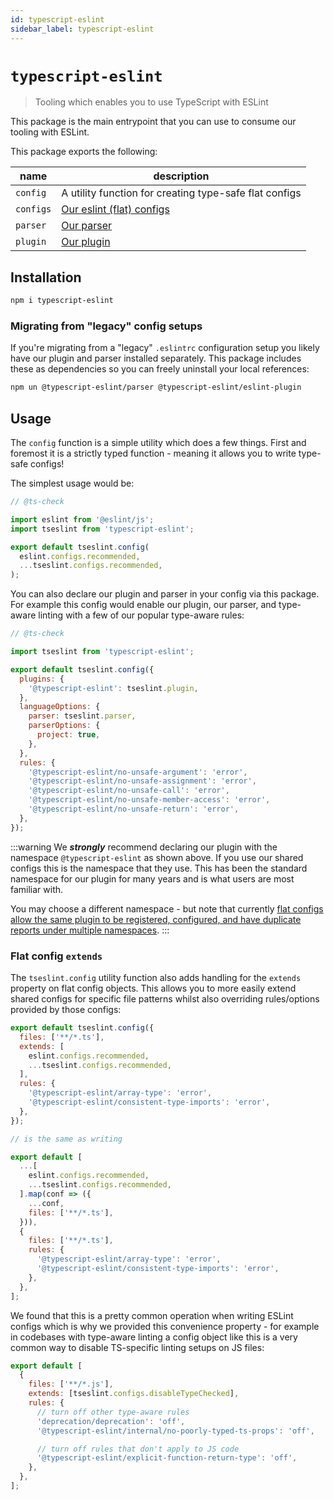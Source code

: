 ```yaml
---
id: typescript-eslint
sidebar_label: typescript-eslint
---
```


# `typescript-eslint`

> Tooling which enables you to use TypeScript with ESLint

This package is the main entrypoint that you can use to consume our tooling with ESLint.

This package exports the following:

| name      | description                                                |
| --------- | ---------------------------------------------------------- |
| `config`  | A utility function for creating type-safe flat configs     |
| `configs` | [Our eslint (flat) configs](../linting/Configurations.mdx) |
| `parser`  | [Our parser](./Parser.mdx)                                 |
| `plugin`  | [Our plugin](./ESLint_Plugin.mdx)                          |

## Installation

```bash npm2yarn
npm i typescript-eslint
```

### Migrating from "legacy" config setups

If you're migrating from a "legacy" `.eslintrc` configuration setup you likely have our plugin and parser installed separately. This package includes these as dependencies so you can freely uninstall your local references:

```bash npm2yarn
npm un @typescript-eslint/parser @typescript-eslint/eslint-plugin
```

## Usage

The `config` function is a simple utility which does a few things. First and foremost it is a strictly typed function - meaning it allows you to write type-safe configs!

The simplest usage would be:

```js title="eslint.config.js"
// @ts-check

import eslint from '@eslint/js';
import tseslint from 'typescript-eslint';

export default tseslint.config(
  eslint.configs.recommended,
  ...tseslint.configs.recommended,
);
```

You can also declare our plugin and parser in your config via this package. For example this config would enable our plugin, our parser, and type-aware linting with a few of our popular type-aware rules:

```js title="eslint.config.js"
// @ts-check

import tseslint from 'typescript-eslint';

export default tseslint.config({
  plugins: {
    '@typescript-eslint': tseslint.plugin,
  },
  languageOptions: {
    parser: tseslint.parser,
    parserOptions: {
      project: true,
    },
  },
  rules: {
    '@typescript-eslint/no-unsafe-argument': 'error',
    '@typescript-eslint/no-unsafe-assignment': 'error',
    '@typescript-eslint/no-unsafe-call': 'error',
    '@typescript-eslint/no-unsafe-member-access': 'error',
    '@typescript-eslint/no-unsafe-return': 'error',
  },
});
```

:::warning
We **_strongly_** recommend declaring our plugin with the namespace `@typescript-eslint` as shown above. If you use our shared configs this is the namespace that they use. This has been the standard namespace for our plugin for many years and is what users are most familiar with.

You may choose a different namespace - but note that currently [flat configs allow the same plugin to be registered, configured, and have duplicate reports under multiple namespaces](https://github.com/eslint/eslint/discussions/17766).
:::

### Flat config `extends`

The `tseslint.config` utility function also adds handling for the `extends` property on flat config objects. This allows you to more easily extend shared configs for specific file patterns whilst also overriding rules/options provided by those configs:

```js
export default tseslint.config({
  files: ['**/*.ts'],
  extends: [
    eslint.configs.recommended,
    ...tseslint.configs.recommended,
  ],
  rules: {
    '@typescript-eslint/array-type': 'error',
    '@typescript-eslint/consistent-type-imports': 'error',
  },
});

// is the same as writing

export default [
  ...[
    eslint.configs.recommended,
    ...tseslint.configs.recommended,
  ].map(conf => ({
    ...conf,
    files: ['**/*.ts'],
  })),
  {
    files: ['**/*.ts'],
    rules: {
      '@typescript-eslint/array-type': 'error',
      '@typescript-eslint/consistent-type-imports': 'error',
    },
  },
];
```

We found that this is a pretty common operation when writing ESLint configs which is why we provided this convenience property - for example in codebases with type-aware linting a config object like this is a very common way to disable TS-specific linting setups on JS files:

```js
export default [
  {
    files: ['**/*.js'],
    extends: [tseslint.configs.disableTypeChecked],
    rules: {
      // turn off other type-aware rules
      'deprecation/deprecation': 'off',
      '@typescript-eslint/internal/no-poorly-typed-ts-props': 'off',

      // turn off rules that don't apply to JS code
      '@typescript-eslint/explicit-function-return-type': 'off',
    },
  },
];
```
